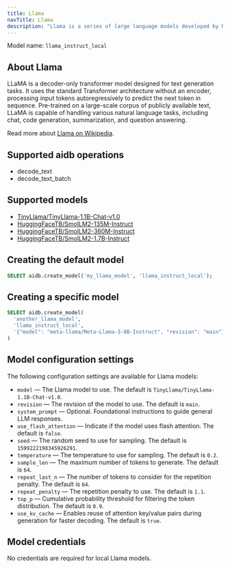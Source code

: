 ```yaml
---
title: Llama
navTitle: Llama
description: "Llama is a series of large language models developed by Meta."
---
```


Model name: `llama_instruct_local`

## About Llama

LLaMA is a decoder-only transformer model designed for text generation tasks. It uses the standard Transformer architecture without an encoder, processing input tokens autoregressively to predict the next token in sequence. Pre-trained on a large-scale corpus of publicly available text, LLaMA is capable of handling various natural language tasks, including chat, code generation, summarization, and question answering.

Read more about [Llama on Wikipedia](https://en.wikipedia.org/wiki/Llama_(language_model)).

## Supported aidb operations

* decode_text
* decode_text_batch

## Supported models

* [TinyLlama/TinyLlama-1.1B-Chat-v1.0](https://huggingface.co/TinyLlama/TinyLlama-1.1B-Chat-v1.0)
* [HuggingFaceTB/SmolLM2-135M-Instruct](https://huggingface.co/HuggingFaceTB/SmolLM2-135M-Instruct)
* [HuggingFaceTB/SmolLM2-360M-Instruct](https://huggingface.co/HuggingFaceTB/SmolLM2-360M-Instruct)
* [HuggingFaceTB/SmolLM2-1.7B-Instruct](https://huggingface.co/HuggingFaceTB/SmolLM2-1.7B-Instruct)

## Creating the default model

```sql
SELECT aidb.create_model('my_llama_model', 'llama_instruct_local');
```

## Creating a specific model

```sql
SELECT aidb.create_model(
  'another_llama_model',
  'llama_instruct_local',
  '{"model": "meta-llama/Meta-Llama-3-8B-Instruct", "revision": "main"}'::JSONB 
)
```

## Model configuration settings

The following configuration settings are available for Llama models:

* `model` &mdash; The Llama model to use. The default is `TinyLlama/TinyLlama-1.1B-Chat-v1.0`.
* `revision` &mdash; The revision of the model to use. The default is `main`.
* `system_prompt` &mdash; Optional. Foundational instructions to guide general LLM responses.
* `use_flash_attention` &mdash; Indicate if the model uses flash attention. The default is `false`.
* `seed` &mdash; The random seed to use for sampling. The default is `1599222198345926291`.
* `temperature` &mdash; The temperature to use for sampling. The default is `0.2`.
* `sample_len` &mdash; The maximum number of tokens to generate. The default is `64`.
* `repeat_last_n` &mdash; The number of tokens to consider for the repetition penalty. The default is `64`.
* `repeat_penalty` &mdash; The repetition penalty to use. The default is `1.1`.
* `top_p` &mdash; Cumulative probability threshold for filtering the token distribution. The default is `0.9`.
* `use_kv_cache` &mdash; Enables reuse of attention key/value pairs during generation for faster decoding. The default is `true`.

## Model credentials

No credentials are required for local Llama models.
